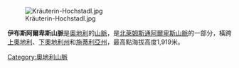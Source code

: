 [[Image:Kräuterin-Hochstadl.jpg|right]] 

'''伊布斯阿爾卑斯山脈'''是[[奧地利|奧地利]]的[[山脈|山脈]]，是[[北萊姆斯通阿爾卑斯山脈|北萊姆斯通阿爾卑斯山脈]]的一部分，橫跨[[上奧地利|上奧地利]]、[[下奧地利州|下奧地利州]]和[[施蒂利亞州|施蒂利亞州]]，最高點海拔高度1,919米。

{{Coord|47.68528|N|15.07472|E|source:dewiki_region:AT_scale:200000_type:mountain|format=dms|display=title}}

{{Austria-geo-stub}}
[[Category:奧地利山脈|Category:奧地利山脈]]